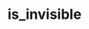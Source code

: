 ---
title: is_invisible
description: is_invisible
sidebar:
  label: is_invisible
  order: 1
  badge:
    text: Outdated
    variant: caution
---